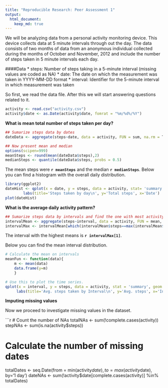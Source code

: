 ```yaml
---
title: "Reproducible Research: Peer Assessment 1"
output: 
  html_document:
    keep_md: true
---
```


We will be analyzing data from a personal activity monitoring device. This device collects data at 5 minute intervals through out the day. The data consists of two months of data from an anonymous individual collected during the months of October and November, 2012 and include the number of steps taken in 5 minute intervals each day.

####Data
* steps: Number of steps taking in a 5-minute interval (missing values are coded as NA)
* date: The date on which the measurement was taken in YYYY-MM-DD format
* interval: Identifier for the 5-minute interval in which measurement was taken

So first, we read the data file. After this we will start answering questions related to it.

```r
activity <- read.csv("activity.csv")
activity$date <- as.Date(activity$date, fomrat = "%m/%d%/%Y")
```

**What is mean total number of steps taken per day?**

```r
## Sumarize steps data by dates  
dateData <- aggregate(steps~date, data = activity, FUN = sum, na.rm = T)

## Now present mean and median
options(scipen=999)
meanSteps <- round(mean(dateData$steps),2)
medianSteps <- quantile(dateData$steps, probs = 0.5)
```

The mean steps were **`r meanSteps`** and the median **`r medianSteps`**.
Below you can find a histogram with the overall daily distribution.

```r
library(ggplot2)
dateHist <- qplot(x = date, y = steps, data = activity, stat= 'summary', fun.y=sum, geom='bar') +
        labs(title='Steps taken by day\n', y='Total steps', x='Date')
plot(dateHist)
```

**What is the average daily activity pattern?**
```r
## Sumarize steps data by intervals and find the one with most activity.
intervalMean <- aggregate(steps~interval, data = activity, FUN = mean, na.rm = T)
intervalMax <- intervalMean[which(intervalMean$steps==max(intervalMean$steps)),]
```

The interval with the highest means is **`r intervalMax[1]`**.

Below you can find the mean interval distribution.

```r
# Calculate the mean on intervals
meanFun <- function(data){
    m <- mean(data)
    data.frame(y=m)
    }

# Use this to plot the time series.
qplot(x = interval, y = steps, data = activity, stat = 'summary', geom = 'smooth', fun.data = meanFun) +
     labs(title='Avg. steps taken by Interval\n', y='Avg. steps', x='Interval')
```

**Imputing missing values**

Now we proceed to investigate missing values in the dataset.

```r
# Count the number of NAs
totalNAs <- sum(!complete.cases(activity))
stepNAs <- sum(is.na(activity$steps))

# Calculate the number of missing dates
totalDates <- seq.Date(from = min(activity$date),
                           to = max(activity$date),
                           by='1 day')
dateNAs <- sum(!activity$date[complete.cases(activity)] %in% totalDates)